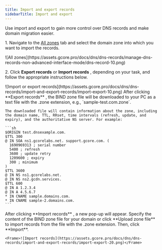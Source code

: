 ---
title: Import and export records
sidebarTitle: Import and export
---

Use import and export to gain more control over DNS records and make domain migration easier.

1\. Navigate to the [All zones](https://dns.gcore.com/zones) tab and select the domain zone into which you want to import the records.


<Frame>![All zones](https://assets.gcore.pro/docs/dns/dns-records/manage-dns-records-non-advanced-interface-mode/dns-record-10.png)</Frame>



2\. Click **Export records** or **Import records** , depending on your task, and follow the appropriate instructions below. 


<Frame>![Import or export records](https://assets.gcore.pro/docs/dns/dns-records/import-and-export-records/import-export-10.png)</Frame>


<Tabs>
  <Tab title="Export">
    After clicking **Export records** , the BIND zone file will be downloaded to your PC as a text file with the .zone extension, e.g., `sample-test.com.zone`.

    The downloaded file will contain information about the zone, including the domain name, TTL, RRset, time intervals (refresh, update, and expiry), and the authoritative NS server. For example:

    ```sh
    $ORIGIN test.dnsexample.com.
    $TTL 300
    @ IN SOA ns1.gcorelabs.net. support.gcore.com. (
      1690969313 ; serial number
      5400 ; refresh
      3600 ; update retry
      1209600 ; expiry
      300 ; minimum
    )
    $TTL 3600
    @ IN NS ns1.gcorelabs.net.
    @ IN NS ns2.gcdn.services.
    $TTL 600
    @ IN A 1.2.3.4
    @ IN A 4.5.6.7
    * IN CNAME sample.domains.com.
    * IN CNAME sample-2.domains.com.
    ```
  </Tab>
  <Tab title="Import">
    After clicking **Import records** , a new pop-up will appear. Specify the content of the BIND zone file for your domain or click **Upload zone file** to import records from the file with the .zone extension. Then, click **Import**.


    <Frame>![Import records](https://assets.gcore.pro/docs/dns/dns-records/import-and-export-records/import-export-20.png)</Frame>
  </Tab>
</Tabs>
